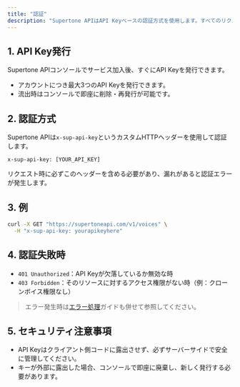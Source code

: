 ```yaml
---
title: "認証"
description: "Supertone APIはAPI Keyベースの認証方式を使用します。すべてのリクエストは発行されたAPI Keyをヘッダーに含めて認証する必要があります。"
---
```

## 1. API Key発行
Supertone APIコンソールでサービス加入後、すぐにAPI Keyを発行できます。
- アカウントにつき最大3つのAPI Keyを発行できます。
- 流出時はコンソールで即座に削除・再発行が可能です。

## 2. 認証方式
Supertone APIは`x-sup-api-key`というカスタムHTTPヘッダーを使用して認証します。
```http
x-sup-api-key: [YOUR_API_KEY]
```
リクエスト時に必ずこのヘッダーを含める必要があり、漏れがあると認証エラーが発生します。

## 3. 例
```bash
curl -X GET "https://supertoneapi.com/v1/voices" \
  -H "x-sup-api-key: yourapikeyhere"
```

## 4. 認証失敗時
- `401 Unauthorized`：API Keyが欠落しているか無効な時
- `403 Forbidden`：そのリソースに対するアクセス権限がない時（例：クローンボイス権限なし）

> エラー発生時は[エラー処理](/ja/user-guide/handling-errors)ガイドも併せて参照してください。

## 5. セキュリティ注意事項
- API Keyはクライアント側コードに露出させず、必ずサーバーサイドで安全に管理してください。
- キーが外部に露出した場合、コンソールで即座に廃棄し、新しく発行する必要があります。
